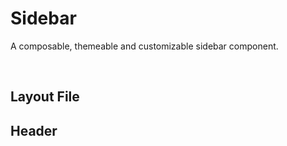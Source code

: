 

<Meta title="Navigation/Sidebar/Docs" of={SidebarStories} />

# Sidebar

A composable, themeable and customizable sidebar component.

<Canvas of={SidebarStories.Default} />

<Controls />

<br />

## Layout File

<Source code={SidebarLayoutSource} />

## Header

<Source code={HeaderSource} />
